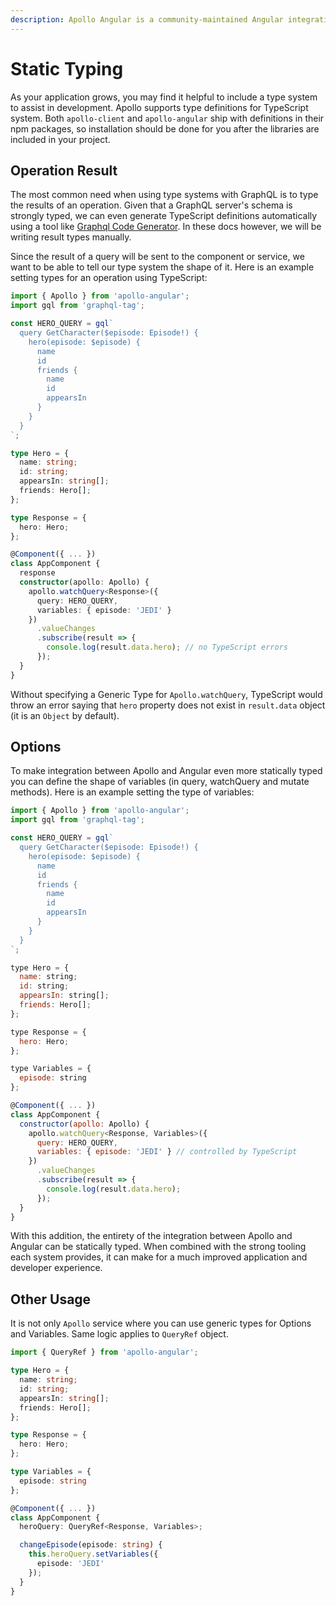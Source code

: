 ```yaml
---
description: Apollo Angular is a community-maintained Angular integration for Apollo Client. It provides a service for using GraphQL in Angular applications.
---
```

# Static Typing

As your application grows, you may find it helpful to include a type system to assist in
development. Apollo supports type definitions for TypeScript system. Both `apollo-client` and
`apollo-angular` ship with definitions in their npm packages, so installation should be done for you
after the libraries are included in your project.

## Operation Result

The most common need when using type systems with GraphQL is to type the results of an operation.
Given that a GraphQL server's schema is strongly typed, we can even generate TypeScript definitions
automatically using a tool like
[Graphql Code Generator](https://graphql-code-generator.com/docs/plugins/typescript-apollo-angular).
In these docs however, we will be writing result types manually.

Since the result of a query will be sent to the component or service, we want to be able to tell our
type system the shape of it. Here is an example setting types for an operation using TypeScript:

```ts
import { Apollo } from 'apollo-angular';
import gql from 'graphql-tag';

const HERO_QUERY = gql`
  query GetCharacter($episode: Episode!) {
    hero(episode: $episode) {
      name
      id
      friends {
        name
        id
        appearsIn
      }
    }
  }
`;

type Hero = {
  name: string;
  id: string;
  appearsIn: string[];
  friends: Hero[];
};

type Response = {
  hero: Hero;
};

@Component({ ... })
class AppComponent {
  response
  constructor(apollo: Apollo) {
    apollo.watchQuery<Response>({
      query: HERO_QUERY,
      variables: { episode: 'JEDI' }
    })
      .valueChanges
      .subscribe(result => {
        console.log(result.data.hero); // no TypeScript errors
      });
  }
}
```

Without specifying a Generic Type for `Apollo.watchQuery`, TypeScript would throw an error saying
that `hero` property does not exist in `result.data` object (it is an `Object` by default).

## Options

To make integration between Apollo and Angular even more statically typed you can define the shape
of variables (in query, watchQuery and mutate methods). Here is an example setting the type of
variables:

```javascript
import { Apollo } from 'apollo-angular';
import gql from 'graphql-tag';

const HERO_QUERY = gql`
  query GetCharacter($episode: Episode!) {
    hero(episode: $episode) {
      name
      id
      friends {
        name
        id
        appearsIn
      }
    }
  }
`;

type Hero = {
  name: string;
  id: string;
  appearsIn: string[];
  friends: Hero[];
};

type Response = {
  hero: Hero;
};

type Variables = {
  episode: string
};

@Component({ ... })
class AppComponent {
  constructor(apollo: Apollo) {
    apollo.watchQuery<Response, Variables>({
      query: HERO_QUERY,
      variables: { episode: 'JEDI' } // controlled by TypeScript
    })
      .valueChanges
      .subscribe(result => {
        console.log(result.data.hero);
      });
  }
}
```

With this addition, the entirety of the integration between Apollo and Angular can be statically
typed. When combined with the strong tooling each system provides, it can make for a much improved
application and developer experience.

## Other Usage

It is not only `Apollo` service where you can use generic types for Options and Variables. Same
logic applies to `QueryRef` object.

```ts
import { QueryRef } from 'apollo-angular';

type Hero = {
  name: string;
  id: string;
  appearsIn: string[];
  friends: Hero[];
};

type Response = {
  hero: Hero;
};

type Variables = {
  episode: string
};

@Component({ ... })
class AppComponent {
  heroQuery: QueryRef<Response, Variables>;

  changeEpisode(episode: string) {
    this.heroQuery.setVariables({
      episode: 'JEDI'
    });
  }
}
```

